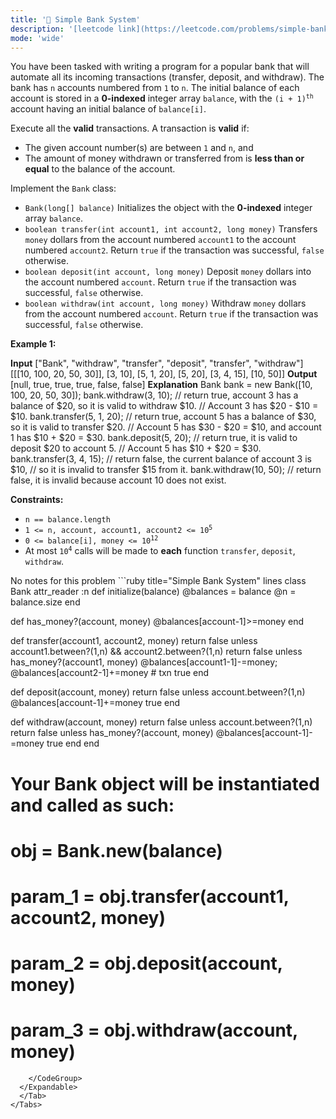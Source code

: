 ```yaml
---
title: '🧀 Simple Bank System'
description: '[leetcode link](https://leetcode.com/problems/simple-bank-system/description/)'
mode: 'wide'
---
```

<Tabs>
  <Tab title="Question" icon="circle-question" iconType="regular">
    <Card>
      <p>You have been tasked with writing a program for a popular bank that will automate all its incoming transactions (transfer, deposit, and withdraw). The bank has <code>n</code> accounts numbered from <code>1</code> to <code>n</code>. The initial balance of each account is stored in a <strong>0-indexed</strong> integer array <code>balance</code>, with the <code>(i + 1)<sup>th</sup></code> account having an initial balance of <code>balance[i]</code>.</p>  <p>Execute all the <strong>valid</strong> transactions. A transaction is <strong>valid</strong> if:</p>  <ul>  <li>The given account number(s) are between <code>1</code> and <code>n</code>, and</li>  <li>The amount of money withdrawn or transferred from is <strong>less than or equal</strong> to the balance of the account.</li> </ul>  <p>Implement the <code>Bank</code> class:</p>  <ul>  <li><code>Bank(long[] balance)</code> Initializes the object with the <strong>0-indexed</strong> integer array <code>balance</code>.</li>  <li><code>boolean transfer(int account1, int account2, long money)</code> Transfers <code>money</code> dollars from the account numbered <code>account1</code> to the account numbered <code>account2</code>. Return <code>true</code> if the transaction was successful, <code>false</code> otherwise.</li>  <li><code>boolean deposit(int account, long money)</code> Deposit <code>money</code> dollars into the account numbered <code>account</code>. Return <code>true</code> if the transaction was successful, <code>false</code> otherwise.</li>  <li><code>boolean withdraw(int account, long money)</code> Withdraw <code>money</code> dollars from the account numbered <code>account</code>. Return <code>true</code> if the transaction was successful, <code>false</code> otherwise.</li> </ul>   <p><strong class="example">Example 1:</strong></p>   <strong>Input</strong> [&quot;Bank&quot;, &quot;withdraw&quot;, &quot;transfer&quot;, &quot;deposit&quot;, &quot;transfer&quot;, &quot;withdraw&quot;] [[[10, 100, 20, 50, 30]], [3, 10], [5, 1, 20], [5, 20], [3, 4, 15], [10, 50]] <strong>Output</strong> [null, true, true, true, false, false]  <strong>Explanation</strong> Bank bank = new Bank([10, 100, 20, 50, 30]); bank.withdraw(3, 10);    // return true, account 3 has a balance of $20, so it is valid to withdraw $10.                          // Account 3 has $20 - $10 = $10. bank.transfer(5, 1, 20); // return true, account 5 has a balance of $30, so it is valid to transfer $20.                          // Account 5 has $30 - $20 = $10, and account 1 has $10 + $20 = $30. bank.deposit(5, 20);     // return true, it is valid to deposit $20 to account 5.                          // Account 5 has $10 + $20 = $30. bank.transfer(3, 4, 15); // return false, the current balance of account 3 is $10,                          // so it is invalid to transfer $15 from it. bank.withdraw(10, 50);   // return false, it is invalid because account 10 does not exist.    <p><strong>Constraints:</strong></p>  <ul>  <li><code>n == balance.length</code></li>  <li><code>1 &lt;= n, account, account1, account2 &lt;= 10<sup>5</sup></code></li>  <li><code>0 &lt;= balance[i], money &lt;= 10<sup>12</sup></code></li>  <li>At most <code>10<sup>4</sup></code> calls will be made to <strong>each</strong> function <code>transfer</code>, <code>deposit</code>, <code>withdraw</code>.</li> </ul> 
    </Card>
  </Tab>
  <Tab title="Solution" icon="lightbulb" iconType="regular" >
    <Card>
      No notes for this problem
    </Card>
  <Expandable title="code">
    <CodeGroup dropdown>
```ruby title="Simple Bank System" lines
class Bank
  attr_reader :n
  def initialize(balance)
    @balances = balance
    @n = balance.size
  end

  def has_money?(account, money)
    @balances[account-1]>=money
  end
  
  def transfer(account1, account2, money)
    return false unless account1.between?(1,n) && account2.between?(1,n)
    return false unless has_money?(account1, money)
    @balances[account1-1]-=money; @balances[account2-1]+=money # txn
    true
  end

  def deposit(account, money)
    return false unless account.between?(1,n)
    @balances[account-1]+=money
    true
  end

  def withdraw(account, money)
    return false unless account.between?(1,n)
    return false unless has_money?(account, money)
    @balances[account-1]-=money
    true
  end
end

# Your Bank object will be instantiated and called as such:
# obj = Bank.new(balance)
# param_1 = obj.transfer(account1, account2, money)
# param_2 = obj.deposit(account, money)
# param_3 = obj.withdraw(account, money)
```
    </CodeGroup>
  </Expandable>
  </Tab>
</Tabs>